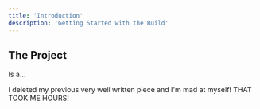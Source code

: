 ```yaml
---
title: 'Introduction'
description: 'Getting Started with the Build'
---
```


## The Project

Is a...

I deleted my previous very well written piece and I'm mad at myself! THAT TOOK ME HOURS!
